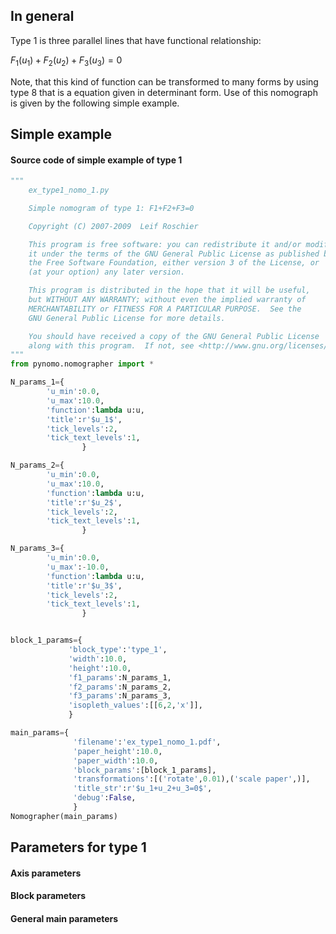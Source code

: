 == In general ==
Type 1 is three parallel lines that have functional relationship:

<math>F_1(u_1)+F_2(u_2)+F_3(u_3)=0 \,</math>

Note, that this kind of function can be transformed to many forms by using type 8 that
is a equation given in determinant form. Use of this nomograph is given by the following
simple example.

== Simple example ==
{{Infobox_nomogram1
| name         = Simple example: Type 1
| image =  [[Image:Ex type1 nomo 1.png|600px]]
| file = [http://nomography.org/wiki/images/a/ac/Ex_type1_nomo_1.pdf Ex_type1_nomo_1.pdf]
}}
==== Source code of simple example of type 1 ====
<source lang=python>
"""
    ex_type1_nomo_1.py

    Simple nomogram of type 1: F1+F2+F3=0

    Copyright (C) 2007-2009  Leif Roschier

    This program is free software: you can redistribute it and/or modify
    it under the terms of the GNU General Public License as published by
    the Free Software Foundation, either version 3 of the License, or
    (at your option) any later version.

    This program is distributed in the hope that it will be useful,
    but WITHOUT ANY WARRANTY; without even the implied warranty of
    MERCHANTABILITY or FITNESS FOR A PARTICULAR PURPOSE.  See the
    GNU General Public License for more details.

    You should have received a copy of the GNU General Public License
    along with this program.  If not, see <http://www.gnu.org/licenses/>.
"""
from pynomo.nomographer import *

N_params_1={
        'u_min':0.0,
        'u_max':10.0,
        'function':lambda u:u,
        'title':r'$u_1$',
        'tick_levels':2,
        'tick_text_levels':1,
                }

N_params_2={
        'u_min':0.0,
        'u_max':10.0,
        'function':lambda u:u,
        'title':r'$u_2$',
        'tick_levels':2,
        'tick_text_levels':1,
                }

N_params_3={
        'u_min':0.0,
        'u_max':-10.0,
        'function':lambda u:u,
        'title':r'$u_3$',
        'tick_levels':2,
        'tick_text_levels':1,
                }


block_1_params={
             'block_type':'type_1',
             'width':10.0,
             'height':10.0,
             'f1_params':N_params_1,
             'f2_params':N_params_2,
             'f3_params':N_params_3,
             'isopleth_values':[[6,2,'x']],
             }

main_params={
              'filename':'ex_type1_nomo_1.pdf',
              'paper_height':10.0,
              'paper_width':10.0,
              'block_params':[block_1_params],
              'transformations':[('rotate',0.01),('scale paper',)],
              'title_str':r'$u_1+u_2+u_3=0$',
              'debug':False,
              }
Nomographer(main_params)

</source>

== Parameters for type 1 ==



==== Axis parameters ====
{{Infobox_test1
| name = Specific axis parameters for type 1
| Field1a = 'function'
| Field1b = -
| Field1c = Function in the equation

| Field2a = 'u_min'
| Field2b = -
| Field2c = Minimum value of function variable

| Field3a = 'u_max'
| Field3b = -
| Field3c = Maximum value of function variable
}}
{{Axis_params}}

==== Block parameters ====
{{Infobox_test1
| name = Specific block parameters for type 1
| Field1a = 'block_type'
| Field1b = 'type_1'
| Field1c = This is type 1 block

| Field2a = 'width'
| Field2b = 10.0
| Field2c = Block width (to be scaled)

| Field3a = 'height'
| Field3b = 10.0
| Field3c = Block height (to be scaled)

| Field4a = 'f1_params'
| Field4b = --
| Field4c = Axis params for function f1

| Field5a = 'f2_params'
| Field5b = --
| Field5c = Axis params for function f2

| Field6a = 'f3_params'
| Field6b = --
| Field6c = Axis params for function f3

| Field7a = 'mirror_x'
| Field7b = False
| Field7c = If x-axis is mirrored

| Field8a = 'mirror_y'
| Field8b = False
| Field8c = If y-axis is mirrored

| Field9a = 'proportion'
| Field9b = 1.0
| Field9c = factor for spacings between lines

| Field10a = 'isopleth_values'
| Field10b = [[]]
| Field10c = List of list of isopleth values. Unknown values are given with strings, e.g. 'x'. An example:
<source lang=python>
'isopleth_values':[[0.8,'x',0.7],[0.7,0.8,'x']]
</source>
}}

==== General main parameters  ====
{{Infobox general params}}
